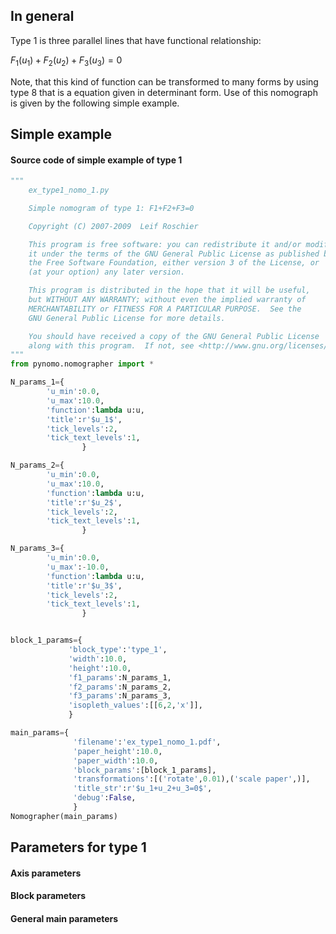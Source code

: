 == In general ==
Type 1 is three parallel lines that have functional relationship:

<math>F_1(u_1)+F_2(u_2)+F_3(u_3)=0 \,</math>

Note, that this kind of function can be transformed to many forms by using type 8 that
is a equation given in determinant form. Use of this nomograph is given by the following
simple example.

== Simple example ==
{{Infobox_nomogram1
| name         = Simple example: Type 1
| image =  [[Image:Ex type1 nomo 1.png|600px]]
| file = [http://nomography.org/wiki/images/a/ac/Ex_type1_nomo_1.pdf Ex_type1_nomo_1.pdf]
}}
==== Source code of simple example of type 1 ====
<source lang=python>
"""
    ex_type1_nomo_1.py

    Simple nomogram of type 1: F1+F2+F3=0

    Copyright (C) 2007-2009  Leif Roschier

    This program is free software: you can redistribute it and/or modify
    it under the terms of the GNU General Public License as published by
    the Free Software Foundation, either version 3 of the License, or
    (at your option) any later version.

    This program is distributed in the hope that it will be useful,
    but WITHOUT ANY WARRANTY; without even the implied warranty of
    MERCHANTABILITY or FITNESS FOR A PARTICULAR PURPOSE.  See the
    GNU General Public License for more details.

    You should have received a copy of the GNU General Public License
    along with this program.  If not, see <http://www.gnu.org/licenses/>.
"""
from pynomo.nomographer import *

N_params_1={
        'u_min':0.0,
        'u_max':10.0,
        'function':lambda u:u,
        'title':r'$u_1$',
        'tick_levels':2,
        'tick_text_levels':1,
                }

N_params_2={
        'u_min':0.0,
        'u_max':10.0,
        'function':lambda u:u,
        'title':r'$u_2$',
        'tick_levels':2,
        'tick_text_levels':1,
                }

N_params_3={
        'u_min':0.0,
        'u_max':-10.0,
        'function':lambda u:u,
        'title':r'$u_3$',
        'tick_levels':2,
        'tick_text_levels':1,
                }


block_1_params={
             'block_type':'type_1',
             'width':10.0,
             'height':10.0,
             'f1_params':N_params_1,
             'f2_params':N_params_2,
             'f3_params':N_params_3,
             'isopleth_values':[[6,2,'x']],
             }

main_params={
              'filename':'ex_type1_nomo_1.pdf',
              'paper_height':10.0,
              'paper_width':10.0,
              'block_params':[block_1_params],
              'transformations':[('rotate',0.01),('scale paper',)],
              'title_str':r'$u_1+u_2+u_3=0$',
              'debug':False,
              }
Nomographer(main_params)

</source>

== Parameters for type 1 ==



==== Axis parameters ====
{{Infobox_test1
| name = Specific axis parameters for type 1
| Field1a = 'function'
| Field1b = -
| Field1c = Function in the equation

| Field2a = 'u_min'
| Field2b = -
| Field2c = Minimum value of function variable

| Field3a = 'u_max'
| Field3b = -
| Field3c = Maximum value of function variable
}}
{{Axis_params}}

==== Block parameters ====
{{Infobox_test1
| name = Specific block parameters for type 1
| Field1a = 'block_type'
| Field1b = 'type_1'
| Field1c = This is type 1 block

| Field2a = 'width'
| Field2b = 10.0
| Field2c = Block width (to be scaled)

| Field3a = 'height'
| Field3b = 10.0
| Field3c = Block height (to be scaled)

| Field4a = 'f1_params'
| Field4b = --
| Field4c = Axis params for function f1

| Field5a = 'f2_params'
| Field5b = --
| Field5c = Axis params for function f2

| Field6a = 'f3_params'
| Field6b = --
| Field6c = Axis params for function f3

| Field7a = 'mirror_x'
| Field7b = False
| Field7c = If x-axis is mirrored

| Field8a = 'mirror_y'
| Field8b = False
| Field8c = If y-axis is mirrored

| Field9a = 'proportion'
| Field9b = 1.0
| Field9c = factor for spacings between lines

| Field10a = 'isopleth_values'
| Field10b = [[]]
| Field10c = List of list of isopleth values. Unknown values are given with strings, e.g. 'x'. An example:
<source lang=python>
'isopleth_values':[[0.8,'x',0.7],[0.7,0.8,'x']]
</source>
}}

==== General main parameters  ====
{{Infobox general params}}
